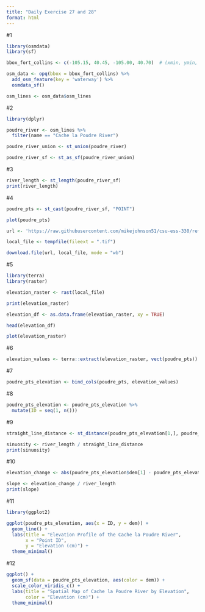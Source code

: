 ```yaml
---
title: "Daily Exercise 27 and 28"
format: html
---
```


#1
```r
library(osmdata)
library(sf)

bbox_fort_collins <- c(-105.15, 40.45, -105.00, 40.70)  # (xmin, ymin, xmax, ymax)

osm_data <- opq(bbox = bbox_fort_collins) %>%
  add_osm_feature(key = 'waterway') %>%
  osmdata_sf()

osm_lines <- osm_data$osm_lines
```

#2
```r
library(dplyr)

poudre_river <- osm_lines %>%
  filter(name == "Cache la Poudre River")

poudre_river_union <- st_union(poudre_river)

poudre_river_sf <- st_as_sf(poudre_river_union)
```

#3
```r
river_length <- st_length(poudre_river_sf)
print(river_length)
```

#4
```r
poudre_pts <- st_cast(poudre_river_sf, "POINT")

plot(poudre_pts)
```

```r
url <- 'https://raw.githubusercontent.com/mikejohnson51/csu-ess-330/refs/heads/main/resources/foco-elev-cm.tif'

local_file <- tempfile(fileext = ".tif")

download.file(url, local_file, mode = "wb")
```

#5
```r
library(terra)
library(raster)

elevation_raster <- rast(local_file)

print(elevation_raster)

elevation_df <- as.data.frame(elevation_raster, xy = TRUE)

head(elevation_df)

plot(elevation_raster)
```

#6
```r
elevation_values <- terra::extract(elevation_raster, vect(poudre_pts))
```

#7
```r
poudre_pts_elevation <- bind_cols(poudre_pts, elevation_values)
```

#8
```r
poudre_pts_elevation <- poudre_pts_elevation %>%
  mutate(ID = seq(1, n()))
```

#9
```r
straight_line_distance <- st_distance(poudre_pts_elevation[1,], poudre_pts_elevation[nrow(poudre_pts_elevation),])

sinuosity <- river_length / straight_line_distance
print(sinuosity)
```

#10
```r
elevation_change <- abs(poudre_pts_elevation$dem[1] - poudre_pts_elevation$dem[nrow(poudre_pts_elevation)])

slope <- elevation_change / river_length
print(slope)
```

#11
```r
library(ggplot2)

ggplot(poudre_pts_elevation, aes(x = ID, y = dem)) +
  geom_line() +
  labs(title = "Elevation Profile of the Cache la Poudre River",
       x = "Point ID",
       y = "Elevation (cm)") +
  theme_minimal()
```

#12
```r
ggplot() +
  geom_sf(data = poudre_pts_elevation, aes(color = dem)) +
  scale_color_viridis_c() +
  labs(title = "Spatial Map of Cache la Poudre River by Elevation",
       color = "Elevation (cm)") +
  theme_minimal()
```






























